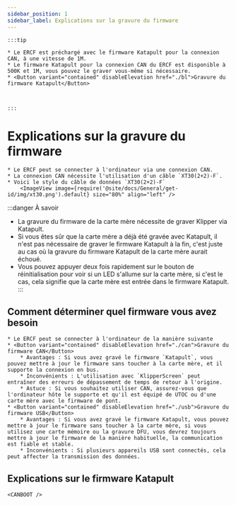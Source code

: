 ```yaml
---
sidebar_position: 1
sidebar_label: Explications sur la gravure du firmware
---
```







    :::tip

    * Le ERCF est préchargé avec le firmware Katapult pour la connexion CAN, à une vitesse de 1M.
    * Le firmware Katapult pour la connexion CAN du ERCF est disponible à 500K et 1M, vous pouvez le graver vous-même si nécessaire.
    * <Button variant="contained" disableElevation href="./bl">Gravure du firmware Katapult</Button>



    :::

# Explications sur la gravure du firmware

    * Le ERCF peut se connecter à l'ordinateur via une connexion CAN.
    * La connexion CAN nécessite l'utilisation d'un câble `XT30(2+2)-F`.
    * Voici le style du câble de données `XT30(2+2)-F`
        <ImageView image={require('@site/docs/General/get-id/img/xt30.png').default} size="80%" align="left" />

:::danger À savoir
* La gravure du firmware de la carte mère nécessite de graver Klipper via Katapult.
* Si vous êtes sûr que la carte mère a déjà été gravée avec Katapult, il n'est pas nécessaire de graver le firmware Katapult à la fin, c'est juste au cas où la gravure du firmware Katapult de la carte mère aurait échoué.
* Vous pouvez appuyer deux fois rapidement sur le bouton de réinitialisation pour voir si un LED s'allume sur la carte mère, si c'est le cas, cela signifie que la carte mère est entrée dans le firmware Katapult.
:::

## Comment déterminer quel firmware vous avez besoin

    * Le ERCF peut se connecter à l'ordinateur de la manière suivante
    * <Button variant="contained" disableElevation href="./can">Gravure du firmware CAN</Button>
        * Avantages : Si vous avez gravé le firmware `Katapult`, vous pouvez mettre à jour le firmware sans toucher à la carte mère, et il supporte la connexion en bus.
        * Inconvénients : L'utilisation avec `KlipperScreen` peut entraîner des erreurs de dépassement de temps de retour à l'origine.
        * Astuce : Si vous souhaitez utiliser CAN, assurez-vous que l'ordinateur hôte le supporte et qu'il est équipé de UTOC ou d'une carte mère avec le firmware de pont.
    * <Button variant="contained" disableElevation href="./usb">Gravure du firmware USB</Button>
        * Avantages : Si vous avez gravé le firmware Katapult, vous pouvez mettre à jour le firmware sans toucher à la carte mère, si vous utilisez une carte mémoire ou la gravure DFU, vous devrez toujours mettre à jour le firmware de la manière habituelle, la communication est fiable et stable.
        * Inconvénients : Si plusieurs appareils USB sont connectés, cela peut affecter la transmission des données.

## Explications sur le firmware Katapult

    <CANBOOT />